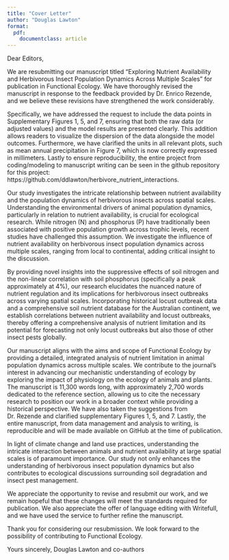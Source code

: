 ```yaml
---
title: "Cover Letter"
author: "Douglas Lawton"
format:
  pdf:
    documentclass: article
---
```


Dear Editors,

We are resubmitting our manuscript titled "Exploring Nutrient Availability and Herbivorous Insect Population Dynamics Across Multiple Scales" for publication in Functional Ecology. We have thoroughly revised the manuscript in response to the feedback provided by Dr. Enrico Rezende, and we believe these revisions have strengthened the work considerably.

Specifically, we have addressed the request to include the data points in Supplementary Figures 1, 5, and 7, ensuring that both the raw data (or adjusted values) and the model results are presented clearly. This addition allows readers to visualize the dispersion of the data alongside the model outcomes. Furthermore, we have clarified the units in all relevant plots, such as mean annual precipitation in Figure 7, which is now correctly expressed in millimeters. Lastly to ensure reproducibility, the entire project from coding/modeling to manuscript writing can be seen in the github repository for this project: https://github.com/ddlawton/herbivore_nutrient_interactions.

Our study investigates the intricate relationship between nutrient availability and the population dynamics of herbivorous insects across spatial scales. Understanding the environmental drivers of animal population dynamics, particularly in relation to nutrient availability, is crucial for ecological research. While nitrogen (N) and phosphorus (P) have traditionally been associated with positive population growth across trophic levels, recent studies have challenged this assumption. We investigate the influence of nutrient availability on herbivorous insect population dynamics across multiple scales, ranging from local to continental, adding critical insight to the discussion.

By providing novel insights into the suppressive effects of soil nitrogen and the non-linear correlation with soil phosphorus (specifically a peak approximately at 4%), our research elucidates the nuanced nature of nutrient regulation and its implications for herbivorous insect outbreaks across varying spatial scales. Incorporating historical locust outbreak data and a comprehensive soil nutrient database for the Australian continent, we establish correlations between nutrient availability and locust outbreaks, thereby offering a comprehensive analysis of nutrient limitation and its potential for forecasting not only locust outbreaks but also those of other insect pests globally.

Our manuscript aligns with the aims and scope of Functional Ecology by providing a detailed, integrated analysis of nutrient limitation in animal population dynamics across multiple scales. We contribute to the journal's interest in advancing our mechanistic understanding of ecology by exploring the impact of physiology on the ecology of animals and plants. The manuscript is 11,300 words long, with approximately 2,700 words dedicated to the reference section, allowing us to cite the necessary research to position our work in a broader context while providing a historical perspective. We have also taken the suggestions from Dr. Rezende and clarified supplementary Figures 1, 5, and 7. Lastly, the entire manuscript, from data management and analysis to writing, is reproducible and will be made available on GitHub at the time of publication.

In light of climate change and land use practices, understanding the intricate interaction between animals and nutrient availability at large spatial scales is of paramount importance. Our study not only enhances the understanding of herbivorous insect population dynamics but also contributes to ecological discussions surrounding soil degradation and insect pest management.

We appreciate the opportunity to revise and resubmit our work, and we remain hopeful that these changes will meet the standards required for publication. We also appreciate the offer of language editing with Writefull, and we have used the service to further refine the manuscript.

Thank you for considering our resubmission. We look forward to the possibility of contributing to Functional Ecology.

Yours sincerely,
Douglas Lawton and co\-authors